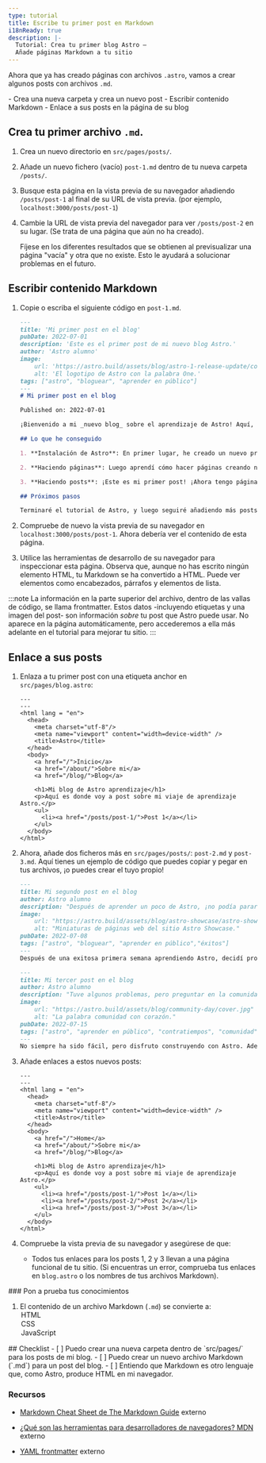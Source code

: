 ```yaml
---
type: tutorial
title: Escribe tu primer post en Markdown
i18nReady: true
description: |-
  Tutorial: Crea tu primer blog Astro —
  Añade páginas Markdown a tu sitio
---
```




Ahora que ya has creado páginas con archivos `.astro`, vamos a crear algunos posts con archivos `.md`.

<PreCheck>
  - Crea una nueva carpeta y crea un nuevo post
  - Escribir contenido Markdown
  - Enlace a sus posts en la página de su blog
</PreCheck>

## Crea tu primer archivo `.md`.

1. Crea un nuevo directorio en `src/pages/posts/`. 

2. Añade un nuevo fichero (vacío) `post-1.md` dentro de tu nueva carpeta `/posts/`.

3. Busque esta página en la vista previa de su navegador añadiendo `/posts/post-1` al final de su URL de vista previa. (por ejemplo, `localhost:3000/posts/post-1`)

4. Cambie la URL de vista previa del navegador para ver `/posts/post-2` en su lugar. (Se trata de una página que aún no ha creado). 

    Fíjese en los diferentes resultados que se obtienen al previsualizar una página "vacía" y otra que no existe. Esto le ayudará a solucionar problemas en el futuro.

## Escribir contenido Markdown

1. Copie o escriba el siguiente código en `post-1.md`.

    ```markdown title="src/pages/posts/post-1.md"
    ---
    title: 'Mi primer post en el blog'
    pubDate: 2022-07-01
    description: 'Este es el primer post de mi nuevo blog Astro.'
    author: 'Astro alumno'
    image:
        url: 'https://astro.build/assets/blog/astro-1-release-update/cover.jpeg' 
        alt: 'El logotipo de Astro con la palabra One.'
    tags: ["astro", "bloguear", "aprender en público"]
    ---
    # Mi primer post en el blog

    Published on: 2022-07-01

    ¡Bienvenido a mi _nuevo blog_ sobre el aprendizaje de Astro! Aquí, voy a compartir mi viaje de aprendizaje a medida que construyo un nuevo sitio web.

    ## Lo que he conseguido

    1. **Instalación de Astro**: En primer lugar, he creado un nuevo proyecto Astro y configurar mis cuentas en línea.

    2. **Haciendo páginas**: Luego aprendí cómo hacer páginas creando nuevos archivos `.astro` y colocándolos en la carpeta `src/pages/`.

    3. **Haciendo posts**: ¡Este es mi primer post! ¡Ahora tengo páginas Astro y posts en Markdown!

    ## Próximos pasos

    Terminaré el tutorial de Astro, y luego seguiré añadiendo más posts. Mira este espacio para más por venir.
    ```

2. Compruebe de nuevo la vista previa de su navegador en `localhost:3000/posts/post-1`. Ahora debería ver el contenido de esta página.

3. Utilice las herramientas de desarrollo de su navegador para inspeccionar esta página. Observa que, aunque no has escrito ningún elemento HTML, tu Markdown se ha convertido a HTML. Puede ver elementos como encabezados, párrafos y elementos de lista.

:::note
La información en la parte superior del archivo, dentro de las vallas de código, se llama frontmatter. Estos datos -incluyendo etiquetas y una imagen del post- son información *sobre* tu post que Astro puede usar. No aparece en la página automáticamente, pero accederemos a ella más adelante en el tutorial para mejorar tu sitio. 
:::

## Enlace a sus posts

1. Enlaza a tu primer post con una etiqueta anchor en `src/pages/blog.astro`:
    ```astro title="src/pages/blog.astro" ins={16-18}
    ---
    ---
    <html lang = "en">
      <head>
        <meta charset="utf-8"/>
        <meta name="viewport" content="width=device-width" />
        <title>Astro</title>
      </head>
      <body>
        <a href="/">Inicio</a>
        <a href="/about/">Sobre mi</a>
        <a href="/blog/">Blog</a>

        <h1>Mi blog de Astro aprendizaje</h1>
        <p>Aquí es donde voy a post sobre mi viaje de aprendizaje Astro.</p>
        <ul>
          <li><a href="/posts/post-1/">Post 1</a></li>
        </ul>
      </body>
    </html>
    ```

2. Ahora, añade dos ficheros más en `src/pages/posts/`: `post-2.md` y `post-3.md`. Aquí tienes un ejemplo de código que puedes copiar y pegar en tus archivos, ¡o puedes crear el tuyo propio!

    ```md title="src/pages/posts/post-2.md"
    ---
    title: Mi segundo post en el blog
    author: Astro alumno
    description: "Después de aprender un poco de Astro, ¡no podía parar!"
    image: 
        url: "https://astro.build/assets/blog/astro-showcase/astro-showcase-screenshot.jpg"
        alt: "Miniaturas de páginas web del sitio Astro Showcase."
    pubDate: 2022-07-08
    tags: ["astro", "bloguear", "aprender en público","éxitos"]
    ---
    Después de una exitosa primera semana aprendiendo Astro, decidí probar un poco más. Escribí e importé un pequeño componente de memoria.
    ```

    ```md title="src/pages/posts/post-3.md"
    ---
    title: Mi tercer post en el blog
    author: Astro alumno
    description: "Tuve algunos problemas, pero preguntar en la comunidad me ayudó mucho."
    image: 
        url: "https://astro.build/assets/blog/community-day/cover.jpg"
        alt: "La palabra comunidad con corazón."
    pubDate: 2022-07-15
    tags: ["astro", "aprender en público", "contratiempos", "comunidad"]
    ---
    No siempre ha sido fácil, pero disfruto construyendo con Astro. Además, la [comunidad de Discord](https://astro.build/chat) es muy amable y servicial.
    ```

3. Añade enlaces a estos nuevos posts:

    ```astro title="src/pages/blog.astro" ins={18-19}
    ---
    ---
    <html lang = "en">
      <head>
        <meta charset="utf-8"/>
        <meta name="viewport" content="width=device-width" />
        <title>Astro</title>
      </head>
      <body>
        <a href="/">Home</a>
        <a href="/about/">Sobre mi</a>
        <a href="/blog/">Blog</a>

        <h1>Mi blog de Astro aprendizaje</h1>
        <p>Aquí es donde voy a post sobre mi viaje de aprendizaje Astro.</p>
        <ul>
          <li><a href="/posts/post-1/">Post 1</a></li>
          <li><a href="/posts/post-2/">Post 2</a></li>
          <li><a href="/posts/post-3/">Post 3</a></li>
        </ul>
      </body>
    </html>
    ```

4. Compruebe la vista previa de su navegador y asegúrese de que:

    - Todos tus enlaces para los posts 1, 2 y 3 llevan a una página funcional de tu sitio. (Si encuentras un error, comprueba tus enlaces en `blog.astro` o los nombres de tus archivos Markdown).



<Box icon="question-mark">
### Pon a prueba tus conocimientos

1. El contenido de un archivo Markdown (`.md`) se convierte a:
    <MultipleChoice>
        <Option isCorrect>HTML</Option>
        <Option>CSS</Option>
        <Option>JavaScript</Option>
    </MultipleChoice>
</Box>

<Box icon="check-list">
## Checklist

<Checklist>
- [ ] Puedo crear una nueva carpeta dentro de `src/pages/` para los posts de mi blog.
- [ ] Puedo crear un nuevo archivo Markdown (`.md`) para un post del blog.
- [ ] Entiendo que Markdown es otro lenguaje que, como Astro, produce HTML en mi navegador.
</Checklist>
</Box>

### Recursos

- [Markdown Cheat Sheet de The Markdown Guide](https://www.markdownguide.org/cheat-sheet/)  <Badge>externo</Badge>

- [¿Qué son las herramientas para desarrolladores de navegadores? MDN](https://developer.mozilla.org/en-US/docs/Learn/Common_questions/What_are_browser_developer_tools)  <Badge>externo</Badge>

- [YAML frontmatter](https://assemble.io/docs/YAML-front-matter.html)  <Badge>externo</Badge>
